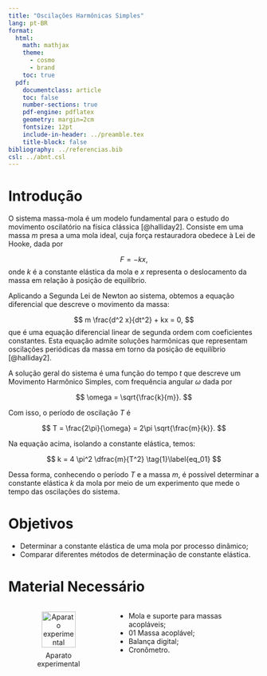 ```yaml
---
title: "Oscilações Harmônicas Simples"
lang: pt-BR
format:
  html:
    math: mathjax
    theme:
      - cosmo
      - brand
    toc: true
  pdf:
    documentclass: article
    toc: false
    number-sections: true
    pdf-engine: pdflatex
    geometry: margin=2cm
    fontsize: 12pt
    include-in-header: ../preamble.tex
    title-block: false
bibliography: ../referencias.bib
csl: ../abnt.csl
---
```


```{=latex}
\thispagestyle{empty}

\noindent
\textcolor{uftverde}{\rule{\textwidth}{1.5pt}}

\vspace{0.2cm}

\begin{minipage}[c]{0.6\textwidth}
  \textbf{UNIVERSIDADE FEDERAL DO TOCANTINS}\\
  CÂMPUS UNIVERSITÁRIO DE PALMAS\\
  LABORATÓRIO DE ENSINO DE FÍSICA
\end{minipage}
\hfill
\begin{minipage}[c]{0.4\textwidth}
  \flushright
  \includegraphics[width=0.25\textwidth]{../../assets/img/identidade-visual/uftlabfis.png}
\end{minipage}

\vspace{0.2cm}

\noindent
\textcolor{uftverde}{\rule{\textwidth}{1.5pt}}

\vspace{0.5cm}

\begin{center}
  {\Large{Oscilações Harmônicas Simples}}
\end{center}

\setlength{\parindent}{1.25cm}
\renewcommand{\arraystretch}{1.5}
``` 



# Introdução


O sistema massa-mola é um modelo fundamental para o estudo do movimento oscilatório na física clássica [@halliday2]. Consiste em uma massa $m$ presa a uma mola ideal, cuja força restauradora obedece à Lei de Hooke, dada por

$$
F = - kx,
$$
onde $k$ é a constante elástica da mola e $x$ representa o deslocamento da massa em relação à posição de equilíbrio.

Aplicando a Segunda Lei de Newton ao sistema, obtemos a equação diferencial que descreve o movimento da massa:

$$
  m \frac{d^2 x}{dt^2} + kx = 0,
$$
que é uma equação diferencial linear de segunda ordem com coeficientes constantes. Esta equação admite soluções harmônicas que representam oscilações periódicas da massa em torno da posição de equilíbrio [@halliday2].

A solução geral do sistema é uma função do tempo $t$ que descreve um Movimento Harmônico Simples, com frequência angular $\omega$ dada por

$$
\omega = \sqrt{\frac{k}{m}}.
$$

Com isso, o período de oscilação $T$ é

$$
T = \frac{2\pi}{\omega} = 2\pi \sqrt{\frac{m}{k}}.
$$

Na equação acima, isolando a constante elástica, temos:

$$
k = 4 \pi^2 \dfrac{m}{T^2}
\tag{1}\label{eq_01}
$$

Dessa forma, conhecendo o período $T$ e a massa $m$, é possível determinar a constante elástica $k$ da mola por meio de um experimento que mede o tempo das oscilações do sistema.


# Objetivos

* Determinar a constante elástica de uma mola por processo dinâmico;
* Comparar diferentes métodos de determinação de constante elástica.


# Material Necessário

```{=html}
<div style="display: flex; align-items: flex-start; gap: 1rem;">

  <div style="flex: 0 0 40%; text-align: center;">
    <figure>
      <img 
        src="../../assets/img/roteiros/fisica-2/massa-mola-mhs/equipamento.png" 
        alt="Aparato experimental" 
        style="width: 75%; height: auto;">
      <figcaption style="margin-top: 0.5em;">
        Aparato experimental
      </figcaption>
    </figure>
  </div>

  <div style="flex: 0 0 50%;">
    <ul>
      <li>Mola e suporte para massas acopláveis;</li>
      <li>01 Massa acoplável;</li>
      <li>Balança digital;</li>
      <li>Cronômetro.</li>
    </ul>
  </div>

</div>

```



```{=latex}

\begin{minipage}{0.4\textwidth}
\begin{figure}[H]
	\centering
	\caption{Aparato experimental}\label{fig:equipamento}
	\includegraphics[width=0.5\textwidth]
	{../../assets/img/roteiros/fisica-2/massa-mola-mhs/equipamento.png}
\end{figure}
\end{minipage} \hfill
\begin{minipage}{0.5\textwidth}
\begin{itemize}
	\item Mola e suporte para massas acopláveis;
	\item 01 Massa acoplável;
	\item Balança digital;
	\item Cronômetro.
\end{itemize}
\end{minipage}

\section{Andamento das atividades}

\begin{enumerate}
	\item Com a balança digital, meça o valor da massa a ser utilizada.
	\begin{table}[H]
	\centering
	\begin{tabular}{c}
	\hline
	\rowcolor{gray!30!} Massa (kg)\\ \hline
	{\color{white} massa}\\ \hline	
	\end{tabular}
	\end{table}
	
	\item Cuidadosamente, coloque a massa sobre o suporte da mola.
	
	\item Desloque a massa $m$ aproximadamente 2 cm de sua posição e equilíbrio e solte-a. \label{item:passo-3}
	
	\item Com o cronômetro, maça o tempo ($t$) para que a massa  execute exatamente 10 oscilações completas. Anote este resultado na Tabela \ref{tab:dados}. \label{item:passo-4}

\begin{table}[H]
\centering
\caption{Dados do experimento}
\begin{tabular}{c | c | c }
	\hline
	\rowcolor{gray!30!} Medida & Tempo de 10 oscilações ($t$) & Período $\left(T = \frac{t}{10}\right)$ \\ \hline
	1 & & \\ \hline
	\rowcolor{gray!30!} 2 & & \\ \hline
	3 & & \\ \hline
	\rowcolor{gray!30!} 4 & & \\ \hline
	5 & & \\ \hline
	\rowcolor{gray!30!} \multicolumn{2}{c |}{Valor médio do Período $T$ (s)} & \\ \hline
\end{tabular}
\label{tab:dados}
\end{table}

	\item Repita os passos \ref{item:passo-3} e \ref{item:passo-4} mais quatro vezes, completando a Tabela \ref{tab:dados}. Calcule o valor médio dos períodos obtidos.
	
	\item Utilizando o valor médio de $T$ , a massa $m$ e a equação (\ref{eq_01}), determine o valor da constante elástica  da mola utilizada.
	
	\item \textbf{(Opcional)} Caso você tenha determinado a constante da mola usada nesta atividade através de outro experimento, por exemplo Lei de Hooke, compare os dois valores e calcule o desvio percentual entre eles.
	
  $$
	  \Delta k (\%) = \dfrac{|k_{MHS} - k_{Hooke}|}{k_{Hooke}}
	$$
	
\end{enumerate}

\section*{Referências}

```


```{=html}

<script>
document.addEventListener('DOMContentLoaded', () => {
  // Modifica o título
  const h2 = document.querySelector(".quarto-alternate-formats h2");
  if (h2) h2.textContent = "Roteiros disponíveis";

  // Lista de objetos com os itens
  const itens = [
    {
      href: "massa-mola-mhs.pdf",
      label: "Versão do Labfis"
    },
    {
      href: "/experimentos-labfis-website/assets/outros-roteiros/fisica-2/lei-de-hooke-e-mhs-heverton.pdf",
      label: "Versão do prof. Heverton"
    }
  ];

  // Seleciona a ul e atualiza os itens
  const ul = document.querySelector(".quarto-alternate-formats ul");
  if (ul) {
    ul.innerHTML = ""; // limpa a lista

    itens.forEach(item => {
      const li = document.createElement("li");
      const a = document.createElement("a");
      a.href = item.href;
      a.setAttribute("data-original-href", item.href);
      a.setAttribute("target", "_blank");
      a.innerHTML = `<i class="bi bi-file-pdf"></i> ${item.label}`;
      li.appendChild(a);
      ul.appendChild(li);
    });
  }
});
</script>



```












